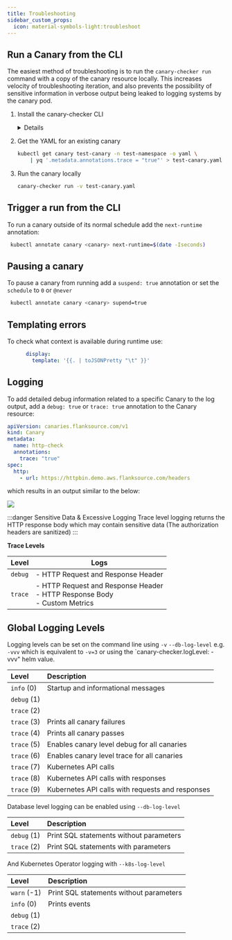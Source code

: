 ```yaml
---
title: Troubleshooting
sidebar_custom_props:
  icon: material-symbols-light:troubleshoot
---
```




## Run a Canary from the CLI


The easiest method of troubleshooting is to run the `canary-checker run` command with a copy of the canary resource locally.  This increases velocity of troubleshooting iteration, and also prevents the possibility of sensitive information in verbose output being leaked to logging systems by the canary pod.

1. Install the canary-checker CLI

    <Install/>



    <details summary="Configuring the environment">
    <div>
    The local canary-checker execution may need to be provided with the permissions required to run the check.
    Depending on the check this might include:

    - The ability to read secrets or other objects in the cluster
    - Access to cloud APIs, such as AWS, GCP or Azure API interfaces
    - Locally installed binaries invoked by `exec` scripts
    <br/>
    The following local settings affects the permissions available for use by the canary-checker executable:
    <br/>
    - The active kubectl context as specified in `KUBECONFIG`
    - The AWS profile specified in `AWS_DEFAULT_PROFILE` or `AWS_PROFILE`, or the AWS credentials specified by `AWS_ACCESS_KEY_ID` and `AWS_SECRET_ACCESS_KEY`
    - The GCP credentials configured through `gcloud auth application-default login`
    - The `$PATH` configuration
    </div>
    </details>

1. Get the YAML for an existing canary

    ```bash
    kubectl get canary test-canary -n test-namespace -o yaml \
        | yq '.metadata.annotations.trace = "true"' > test-canary.yaml
    ```

    <p/>

1. Run the canary locally

    ```bash
    canary-checker run -v test-canary.yaml
    ```

## Trigger a run from the CLI


To run a canary outside of its normal schedule add the `next-runtime` annotation:

```bash
 kubectl annotate canary <canary> next-runtime=$(date -Iseconds)
 ```

## Pausing a canary

To pause a canary from running add a `suspend: true` annotation or set the `schedule` to `0` or `@never`

```bash
 kubectl annotate canary <canary> supend=true
 ```


## Templating errors

To check what context is available during runtime use:

```yaml
      display:
        template: '{{. | toJSONPretty "\t" }}'
```

## Logging

To add detailed debug information related to a specific Canary to the log output, add a `debug: true` or `trace: true` annotation to the Canary resource:

```yaml title="trace.yaml"
apiVersion: canaries.flanksource.com/v1
kind: Canary
metadata:
  name: http-check
  annotations:
    trace: "true"
spec:
  http:
    - url: https://httpbin.demo.aws.flanksource.com/headers
```

which results in an output similar to the below:

![](/img/trace-screenshot.png)

:::danger Sensitive Data & Excessive Logging
Trace level logging returns the HTTP response body which may contain sensitive data (The authorization headers are sanitized)
:::

**Trace Levels**

| Level   | Logs                                                                                |
| ------- | ----------------------------------------------------------------------------------- |
| `debug` | - HTTP Request and Response Header                                                  |
| `trace` | - HTTP Request and Response Header <br/>- HTTP Response Body <br />- Custom Metrics |



## Global Logging Levels

Logging levels can be set on the command line using `-v` `--db-log-level`  e.g. `-vvv` which is equivalent to `-v=3` or using the `canary-checker.logLevel: -vvv" helm value.

| Level       | Description                                      |
| :---------- | :----------------------------------------------- |
| `info` (0)  | Startup and informational messages               |
| `debug` (1) |                                                  |
| `trace` (2) |                                                  |
| `trace` (3) | Prints all canary failures                       |
| `trace` (4) | Prints all canary passes                         |
| `trace` (5) | Enables canary level debug for all canaries      |
| `trace` (6) | Enables canary level trace for all canaries      |
| `trace` (7) | Kubernetes API calls                             |
| `trace` (8) | Kubernetes API calls with responses              |
| `trace` (9) | Kubernetes API calls with requests and responses |

Database level logging can be enabled using `--db-log-level`

| Level       | Description                             |
| :---------- | :-------------------------------------- |
| `debug` (1) | Print SQL statements without parameters |
| `trace` (2) | Print SQL statements with parameters    |

And Kubernetes Operator logging with `--k8s-log-level`

| Level       | Description                             |
| :---------- | :-------------------------------------- |
| `warn` (-1) | Print SQL statements without parameters |
| `info` (0)  | Prints events                           |
| `debug` (1) |                                         |
| `trace` (2) |                                         |
